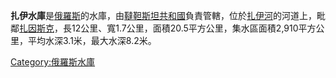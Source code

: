 '''扎伊水庫'''是[[俄羅斯|俄羅斯]]的水庫，由[[韃靼斯坦共和國|韃靼斯坦共和國]]負責管轄，位於[[扎伊河|扎伊河]]的河道上，毗鄰[[扎因斯克|扎因斯克]]，長12公里、寬1.7公里，面積20.5平方公里，集水區面積2,910平方公里，平均水深3.1米，最大水深8.2米。

{{coord|55|16|44|N|52|02|23|E|region:RU_type:waterbody_source:kolossus-ruwiki|display=title}}

[[Category:俄羅斯水庫|Category:俄羅斯水庫]]
{{Russia-geo-stub}}